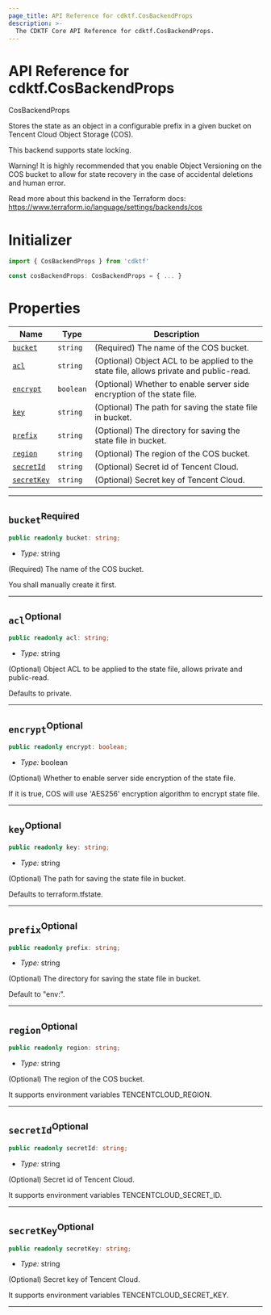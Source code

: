 ```yaml
---
page_title: API Reference for cdktf.CosBackendProps
description: >-
  The CDKTF Core API Reference for cdktf.CosBackendProps.
---
```


<!-- This file is generated through yarn generate-docs -->

# API Reference for cdktf.CosBackendProps

   CosBackendProps <a name="CosBackendProps" id="cdktf.CosBackendProps"></a>
  
  Stores the state as an object in a configurable prefix in a given bucket on Tencent Cloud Object Storage (COS).
  
  This backend supports state locking.
  
  Warning! It is highly recommended that you enable Object Versioning on the COS bucket to allow for state recovery in the case of accidental deletions and human error.
  
  Read more about this backend in the Terraform docs:
  https://www.terraform.io/language/settings/backends/cos
  
  # Initializer <a name="Initializer" id="cdktf.CosBackendProps.Initializer"></a>
  
  ```typescript
  import { CosBackendProps } from 'cdktf'
  
  const cosBackendProps: CosBackendProps = { ... }
  ```
  
  # Properties <a name="Properties" id="Properties"></a>
  
  | **Name** | **Type** | **Description** |
  | --- | --- | --- |
  | <code><a href="#cdktf.CosBackendProps.property.bucket">bucket</a></code> | <code>string</code> | (Required) The name of the COS bucket. |
  | <code><a href="#cdktf.CosBackendProps.property.acl">acl</a></code> | <code>string</code> | (Optional) Object ACL to be applied to the state file, allows private and public-read. |
  | <code><a href="#cdktf.CosBackendProps.property.encrypt">encrypt</a></code> | <code>boolean</code> | (Optional) Whether to enable server side encryption of the state file. |
  | <code><a href="#cdktf.CosBackendProps.property.key">key</a></code> | <code>string</code> | (Optional) The path for saving the state file in bucket. |
  | <code><a href="#cdktf.CosBackendProps.property.prefix">prefix</a></code> | <code>string</code> | (Optional) The directory for saving the state file in bucket. |
  | <code><a href="#cdktf.CosBackendProps.property.region">region</a></code> | <code>string</code> | (Optional) The region of the COS bucket. |
  | <code><a href="#cdktf.CosBackendProps.property.secretId">secretId</a></code> | <code>string</code> | (Optional) Secret id of Tencent Cloud. |
  | <code><a href="#cdktf.CosBackendProps.property.secretKey">secretKey</a></code> | <code>string</code> | (Optional) Secret key of Tencent Cloud. |
  
  ---
  
  ## `bucket`<sup>Required</sup> <a name="bucket" id="cdktf.CosBackendProps.property.bucket"></a>
  
  ```typescript
  public readonly bucket: string;
  ```
  
  - *Type:* string
  
  (Required) The name of the COS bucket.
  
  You shall manually create it first.
  
  ---
  
  ## `acl`<sup>Optional</sup> <a name="acl" id="cdktf.CosBackendProps.property.acl"></a>
  
  ```typescript
  public readonly acl: string;
  ```
  
  - *Type:* string
  
  (Optional) Object ACL to be applied to the state file, allows private and public-read.
  
  Defaults to private.
  
  ---
  
  ## `encrypt`<sup>Optional</sup> <a name="encrypt" id="cdktf.CosBackendProps.property.encrypt"></a>
  
  ```typescript
  public readonly encrypt: boolean;
  ```
  
  - *Type:* boolean
  
  (Optional) Whether to enable server side encryption of the state file.
  
  If it is true, COS will use 'AES256' encryption algorithm to encrypt state file.
  
  ---
  
  ## `key`<sup>Optional</sup> <a name="key" id="cdktf.CosBackendProps.property.key"></a>
  
  ```typescript
  public readonly key: string;
  ```
  
  - *Type:* string
  
  (Optional) The path for saving the state file in bucket.
  
  Defaults to terraform.tfstate.
  
  ---
  
  ## `prefix`<sup>Optional</sup> <a name="prefix" id="cdktf.CosBackendProps.property.prefix"></a>
  
  ```typescript
  public readonly prefix: string;
  ```
  
  - *Type:* string
  
  (Optional) The directory for saving the state file in bucket.
  
  Default to "env:".
  
  ---
  
  ## `region`<sup>Optional</sup> <a name="region" id="cdktf.CosBackendProps.property.region"></a>
  
  ```typescript
  public readonly region: string;
  ```
  
  - *Type:* string
  
  (Optional) The region of the COS bucket.
  
  It supports environment variables TENCENTCLOUD_REGION.
  
  ---
  
  ## `secretId`<sup>Optional</sup> <a name="secretId" id="cdktf.CosBackendProps.property.secretId"></a>
  
  ```typescript
  public readonly secretId: string;
  ```
  
  - *Type:* string
  
  (Optional) Secret id of Tencent Cloud.
  
  It supports environment variables TENCENTCLOUD_SECRET_ID.
  
  ---
  
  ## `secretKey`<sup>Optional</sup> <a name="secretKey" id="cdktf.CosBackendProps.property.secretKey"></a>
  
  ```typescript
  public readonly secretKey: string;
  ```
  
  - *Type:* string
  
  (Optional) Secret key of Tencent Cloud.
  
  It supports environment variables TENCENTCLOUD_SECRET_KEY.
  
  ---
  

